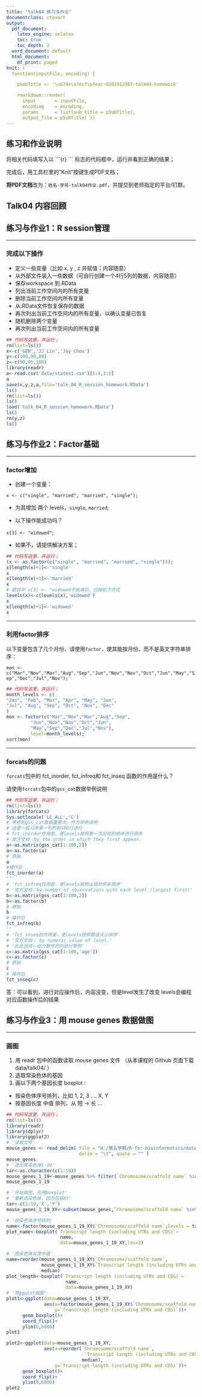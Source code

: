 ```yaml
---
title: "talk04 练习与作业"
documentclass: ctexart
output:
  pdf_document:
    latex_engine: xelatex
    toc: true
    toc_depth: 2
  word_document: default
  html_document:
    df_print: paged
knit: (
  function(inputFile, encoding) { 

    pSubTitle <- '\u674e\u7ecf\u7eac-U201912387-talk04-homework'

    rmarkdown::render( 
      input       = inputFile, 
      encoding    = encoding, 
      params      = list(sub_title = pSubTitle),      
      output_file = pSubTitle) })
---
```


## 练习和作业说明

将相关代码填写入以 \`\`\`{r} \`\`\` 标志的代码框中，运行并看到正确的结果；

完成后，用工具栏里的"Knit"按键生成PDF文档；

**将PDF文档**改为：`姓名-学号-talk04作业.pdf`，并提交到老师指定的平台/钉群。

## Talk04 内容回顾

## 练习与作业1：R session管理

------------------------------------------------------------------------

### **完成以下操作**

-   定义一些变量（比如 x, y , z 并赋值；内容随意）
-   从外部文件装入一些数据（可自行创建一个4行5列的数据，内容随意）
-   保存workspace 到.RData
-   列出当前工作空间内的所有变量
-   删除当前工作空间内所有变量
-   从.RData文件恢复保存的数据
-   再次列出当前工作空间内的所有变量，以确认变量已恢复
-   随机删除两个变量
-   再次列出当前工作空间内的所有变量

```r
## 代码写这里，并运行；
rm(list=ls())
x<-c('GEM','JJ Lin','Jay Chou')
y<-c(100,90,80)
z<-c(90,95,100)
library(readr)
a<-read.csv('data/states1.csv')[1:4,1:5]
a
save(x,y,z,a,file='talk_04_R_session_homework.RData')
ls()
rm(list=ls())
ls()
load('talk_04_R_session_homework.RData')
ls()
rm(y,z)
ls()
```

## 练习与作业2：Factor基础

------------------------------------------------------------------------

### **factor增加**

-   创建一个变量：

`x <- c("single", "married", "married", "single");`

-   为其增加 两个 levels，`single`, `married`;

-   以下操作能成功吗？

`x[3] <- "widowed"`;

-   如果不，请提供解决方案；

```r
## 代码写这里，并运行；
(x <- as.factor(c("single", "married", "married", "single")));
x[length(x)+1]<-'single'
x
x[length(x)+1]<-'married'
x
# 题目中`x[3] <- "widowed不能成功，应按如下方式
levels(x)<-c(levels(x),'widowed')
x
x[length(x)+1]<-'widowed'
x
```

------------------------------------------------------------------------

### **利用factor排序**

以下变量包含了几个月份，请使用`factor`，使其能按月份，而不是英文字符串排序：

`mon <- c("Mar","Nov","Mar","Aug","Sep","Jun","Nov","Nov","Oct","Jun","May","Sep","Dec","Jul","Nov");`

```r
## 代码写这里，并运行；
month_levels <- c(
"Jan", "Feb", "Mar", "Apr", "May", "Jun",
"Jul", "Aug", "Sep", "Oct", "Nov", "Dec"
)
mon <- factor(c("Mar","Nov","Mar","Aug","Sep",
         "Jun","Nov","Nov","Oct","Jun",
         "May","Sep","Dec","Jul","Nov"),
         level=month_levels);
sort(mon)
```

------------------------------------------------------------------------

### **forcats的问题**

`forcats`包中的 fct_inorder, fct_infreq和 fct_inseq 函数的作用是什么？

请使用`forcats`包中的`gss_cat`数据举例说明

```r
## 代码写这里，并运行；
rm(list=ls())
library(forcats)
Sys.setlocale('LC_ALL','C')
# 考虑到gss_cat数据量极大，作为举例说明
# 这里一般只用某一列的前100行进行
# fct_inorder作用是，使levels按照第一次出现的顺序进行排序
# 官方文档：by the order in which they first appear.
a<-as.matrix(gss_cat[1:100,2])
a<-as.factor(a)
# 原始
a
#操作后
fct_inorder(a)
''
# 'fct_infreq作用是，使levels按照出现的频率排序'
# '官方文档：by number of observations with each level (largest first)'
b<-as.matrix(gss_cat[1:100,2])
b<-as.factor(b)
# 原始
b
# 操作后
fct_infreq(b)
''
# 'fct_inseq的作用是，使levels按照数值大小排序'
# '官方文档： by numeric value of level.'
# '此处选择一组为数字的列进行举例'
c<-as.matrix(gss_cat[1:100,'age'])
c<-as.factor(c)
# 原始
c
# 操作后
fct_inseq(c)
```

答：可以看到，进行对应操作后，内容没变，但是level发生了改变 levels会编程对应函数操作后的结果

## 练习与作业3：用 mouse genes 数据做图

------------------------------------------------------------------------

### **画图**

1.  用 readr 包中的函数读取 mouse genes 文件 （从本课程的 Github 页面下载 data/talk04/ ）
2.  选取常染色体的基因
3.  画以下两个基因长度 boxplot :

-   按染色体序号排列，比如 1, 2, 3 .... X, Y
-   按基因长度 中值 排列，从 短 -\> 长 ...

```r
## 代码写这里，并运行；
rm(list=ls())
library(readr)
library(dplyr)
library(ggplot2)
# '读取文件'
mouse_genes <- read_delim( file = "H:/第五学期/R-for-bioinformatics/data/talk04/mouse_genes_biomart_sep2018.txt",
                           delim = "\t", quote = "" )
mouse_genes
# '选出常染色体1-19'
tar<-as.character(c(1:19))
mouse_genes_1_19<-mouse_genes %>% filter(`Chromosome/scaffold name` %in% tar)
mouse_genes_1_19

# '开始画图，先用boxplot'
# '重新选染色体，因为包括XY'
tar<-c(1:19,'X','Y')
mouse_genes_1_19_XY<-subset(mouse_genes,`Chromosome/scaffold name` %in% tar)

# '按染色体序号排列'
name<-factor(mouse_genes_1_19_XY$`Chromosome/scaffold name`,levels = tar)
plot_name<-boxplot(`Transcript length (including UTRs and CDS)`~
                    name,
                    data=mouse_genes_1_19_XY,las=2)

# '按染色体长度中值'
name=reorder(mouse_genes_1_19_XY$`Chromosome/scaffold name`,
             mouse_genes_1_19_XY$`Transcript length (including UTRs and CDS)`,
             median)
plot_length<-boxplot(`Transcript length (including UTRs and CDS)`~
                      name,
                      data=mouse_genes_1_19_XY)
# '用ggplot画图'
plot1<-ggplot(data=mouse_genes_1_19_XY,
              aes(x=factor(mouse_genes_1_19_XY$`Chromosome/scaffold name`,levels = tar),
                  y=`Transcript length (including UTRs and CDS)`))+
      geom_boxplot()+
      coord_flip()+
      ylim(0,6000)
plot1

plot2<-ggplot(data=mouse_genes_1_19_XY,
              aes(x=reorder(`Chromosome/scaffold name`,
                            -`Transcript length (including UTRs and CDS)`,
                            median),
                  y=`Transcript length (including UTRs and CDS)`))+
      geom_boxplot()+
      coord_flip()+
      ylim(0,6000)
plot2
```
